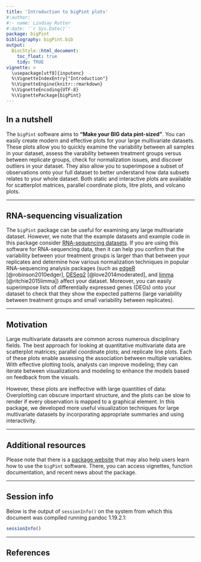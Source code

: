 ```yaml
---
title: 'Introduction to bigPint plots'
#:author:
#:- name: Lindsay Rutter
#:date: '`r Sys.Date()`'
package: bigPint
bibliography: bigPint.bib
output:
  BiocStyle::html_document:
    toc_float: true
    tidy: TRUE
vignette: >
  \usepackage[utf8]{inputenc}
  %\VignetteIndexEntry{"Introduction"}
  %\VignetteEngine{knitr::rmarkdown}
  %\VignetteEncoding{UTF-8}
  %\VignettePackage{bigPint}
---
```


## In a nutshell

The `bigPint` software aims to **"Make your BIG data pint-sized"**. You can easily create modern and effective plots for your large multivariate datasets. These plots allow you to quickly examine the variability between all samples in your dataset, assess the varability between treatment groups versus between replicate groups, check for normalization issues, and discover outliers in your dataset. They also allow you to superimpose a subset of observations onto your full dataset to better understand how data subsets relates to your whole dataset. Both static and interactive plots are available for scatterplot matrices, parallel coordinate plots, litre plots, and volcano plots.

____________________________________________________________________________________

## RNA-sequencing visualization

The `bigPint` package can be useful for examining any large multivariate dataset. However, we note that the example datasets and example code in this package consider [RNA-sequencing datasets](https://en.wikipedia.org/wiki/RNA-Seq). If you are using this software for RNA-sequencing data, then it can help you confirm that the variability between your treatment groups is larger than that between your replicates and determine how various normalization techniques in popular RNA-sequencing analysis packages (such as [edgeR](https://bioconductor.org/packages/release/bioc/html/edgeR.html) [@robinson2010edger], [DESeq2](https://bioconductor.org/packages/release/bioc/html/DESeq2.html) [@love2014moderated], and [limma](https://bioconductor.org/packages/release/bioc/html/limma.html) [@ritchie2015limma]) affect your dataset. Moreover, you can easily superimpose lists of differentially expressed genes (DEGs) onto your dataset to check that they show the expected patterns (large variability between treatment groups and small variability between replicates).

____________________________________________________________________________________

## Motivation

Large multivariate datasets are common across numerous disciplinary fields. The best approach for looking at quantitative multivariate data are scatterplot matrices; parallel coordinate plots; and replicate line plots. Each of these plots enable assessing the association between multiple variables. With effective plotting tools, analysts can improve modeling; they can iterate between visualizations and modeling to enhance the models based on feedback from the visuals.

However, these plots are ineffective with large quantities of data: Overplotting can obscure important structure, and the plots can be slow to render if every observation is mapped to a graphical element. In this package, we developed more useful visualization techniques for large multivariate datasets by incorporating appropriate summaries and using interactivity.

____________________________________________________________________________________

## Additional resources

Please note that there is a [package website](https://lrutter.github.io/bigPint/index.html) that may also help users learn how to use the `bigPint` software. There, you can access vignettes, function documentation, and recent news about the package.

____________________________________________________________________________________

## Session info

Below is the output of `sessionInfo()` on the system from which this document was compiled running pandoc 1.19.2.1:

```r
sessionInfo()
```

____________________________________________________________________________________

## References
